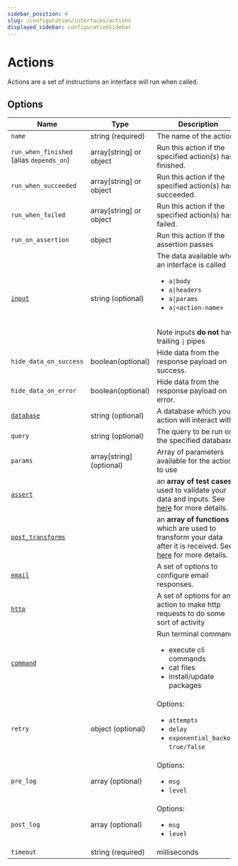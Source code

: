 ```yaml
---
sidebar_position: 4
slug: /configuration/interfaces/actions
displayed_sidebar: configurationSidebar
---
```


# Actions

Actions are a set of instructions an interface will run when called. <br/>

## Options

| Name                                                                             | Type              | Description                                                                                                                                                                                           |
| -------------------------------------------------------------------------------- | ----------------- | ----------------------------------------------------------------------------------------------------------------------------------------------------------------------------------------------------- |
| `name`                                                                           | string (required) | The name of the action                                                                                                                                                                                |
| `run_when_finished`  (alias `depends_on`)                                        | array[string] or object | Run this action if the specified action(s) has finished.                                                                                                                                                |
| `run_when_succeeded`                                                             | array[string] or object | Run this action if the specified action(s) has succeeded.                                                                                                                                                |
| `run_when_failed`                                                             | array[string] or object | Run this action if the specified action(s) has failed.                                                                                                                                                |
| `run_on_assertion`                                                             | object | Run this action if the assertion passes                                                                                                                                                |
| [`input`](/docs/configuration/interfaces/actions/inputs)                         | string (optional) | The data available when an interface is called <ul><li>`a\|body`</li><li>`a\|headers`</li><li>`a\|params`</li><li>`a\|<action-name>`</li></ul> <br /> Note inputs **do not** have trailing `\|` pipes |
| `hide_data_on_success`                                                           | boolean(optional) | Hide data from the response payload on success.                                                                                                                                                       |
| `hide_data_on_error`                                                             | boolean(optional) | Hide data from the response payload on error.                                                                                                                                                         |
| [`database`](/docs/configuration/interfaces/actions/inputs/databases)            | string (optional) | A database which your action will interact with.                                                                                                                                                      |
| `query`                                                                          | string (optional) | The query to be run on the specified database.                                                                                                                                                        |
| `params`                                                                         | array[string] (optional)  | Array of parameters available for the actions to use                                                                                                                                                  |
| [`assert`](/docs/configuration/interfaces/actions/asserts)                       |                   | an **array of test cases** used to validate your data and inputs. See [here](/docs/configuration/interfaces/actions/asserts) for more details.                                                        |
| [`post_transforms`](/docs/configuration/interfaces/actions/transforms/functions) |                   | an **array of functions** which are used to transform your data after it is received. See [here](/docs/configuration/interfaces/actions/transforms/functions) for more details.                       |
| [`email`](/docs/configuration/interfaces/actions/inputs/email)                   |                   | A set of options to configure email responses.                                                                                                                                                        |
| [`http`](/docs/configuration/interfaces/actions/inputs/http)                     |                   | A set of options for an action to make http requests to do some sort of activity                                                                                                                      |
| [`command`](/docs/configuration/interfaces/actions/inputs/command)               |                   | Run terminal commands: <ul><li>execute cli commands</li><li>cat files</li><li>install/update packages</li></ul>                                                                                       |
| `retry`                                                                          | object (optional)  | Options: <ul><li>`attempts`</li><li>`delay`</li><li>`exponential_backoff`: `true/false`</li></ul>                                                                                                      |
| `pre_log`                                                                        | array (optional)  | Options: <ul><li>`msg`</li><li>`level`</li></ul>                                                                                                                                                      |
| `post_log`                                                                       | array (optional)  | Options: <ul><li>`msg`</li><li>`level`</li></ul>                                                                                                                                                      |
| `timeout`                                                                        | string (required) | milliseconds                                                                                                                                                                                          |
